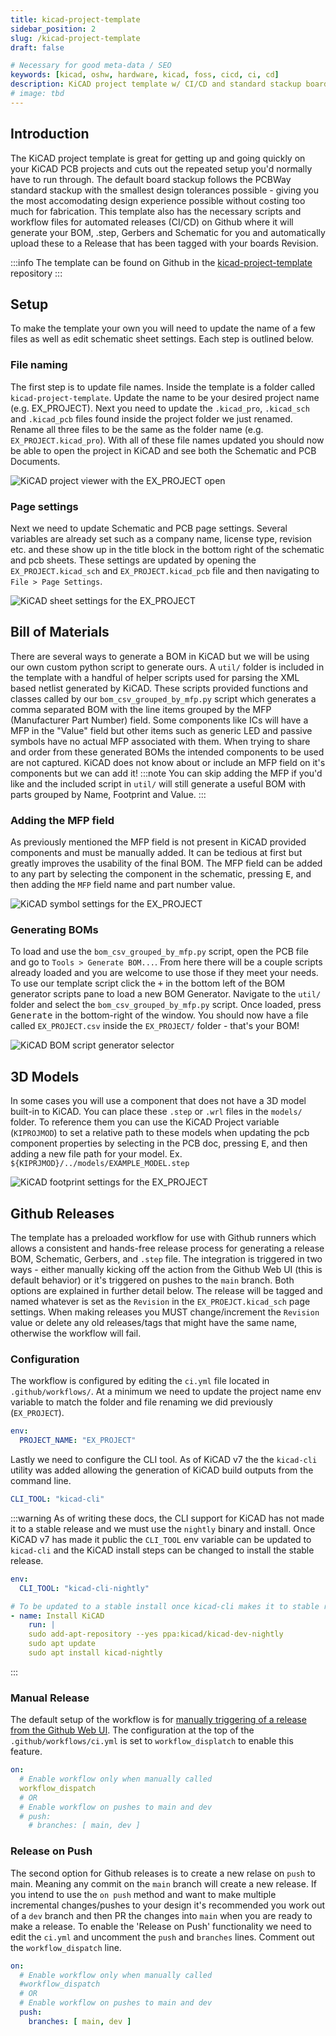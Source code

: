 ```yaml
---
title: kicad-project-template
sidebar_position: 2
slug: /kicad-project-template
draft: false

# Necessary for good meta-data / SEO
keywords: [kicad, oshw, hardware, kicad, foss, cicd, ci, cd]
description: KiCAD project template w/ CI/CD and standard stackup board settings
# image: tbd
---
```


## Introduction
The KiCAD project template is great for getting up and going quickly on your KiCAD PCB projects and cuts out the repeated setup you'd normally have to run through. The default board stackup
follows the PCBWay standard stackup with the smallest design tolerances possible - giving you the most accomodating design experience possible without costing too much for fabrication.
This template also has the necessary scripts and workflow files for automated releases (CI/CD) on Github where it will generate your BOM, .step, Gerbers and Schematic for you and automatically upload
these to a Release that has been tagged with your boards Revision.

:::info
The template can be found on Github in the [kicad-project-template](https://github.com/everyday-dev/kicad-project-template) repository
:::

## Setup
To make the template your own you will need to update the name of a few files as well as edit schematic sheet settings. Each step is outlined below.

### File naming
The first step is to update file names. Inside the template
is a folder called ```kicad-project-template```. Update the name to be your desired project name (e.g. EX_PROJECT). Next you need to update the ```.kicad_pro```, ```.kicad_sch``` and ```.kicad_pcb```
files found inside the project folder we just renamed. Rename all three files to be the same as the folder name (e.g. ```EX_PROJECT.kicad_pro```). With all of these file names updated you should
now be able to open the project in KiCAD and see both the Schematic and PCB Documents.

![KiCAD project viewer with the EX_PROJECT open](kicad-proj-viewer.png)

### Page settings
Next we need to update Schematic and PCB page settings. Several variables are already set such as a company name, license type, revision etc. and these show up in the title block in the bottom right of the schematic
and pcb sheets. These settings are updated by opening the ```EX_PROJECT.kicad_sch``` and ```EX_PROJECT.kicad_pcb``` file and then navigating to ```File > Page Settings```.

![KiCAD sheet settings for the EX_PROJECT](kicad-sheet-settings.png)

## Bill of Materials
There are several ways to generate a BOM in KiCAD but we will be using our own custom python script to generate ours. A ```util/``` folder is included in the template with a handful of helper scripts used for parsing the
XML based netlist generated by KiCAD. These scripts provided functions and classes called by our ```bom_csv_grouped_by_mfp.py``` script which generates a comma separated BOM with the line items grouped by the MFP
(Manufacturer Part Number) field. Some components like ICs will have a MFP in the "Value" field but other items such as generic LED and passive symbols have no actual MFP associated with them. When trying to share and order
from these generated BOMs the intended components to be used are not captured. KiCAD does not know about or include an MFP field on it's components but we can add it!
:::note
You can skip adding the MFP if you'd like and the included script in ```util/``` will still generate a useful BOM with parts grouped by Name, Footprint and Value.
:::

### Adding the MFP field
As previously mentioned the MFP field is not present in KiCAD provided components and must be manually added. It can be tedious at first but greatly improves the usability of the final BOM. The MFP field can be added to any
part by selecting the component in the schematic, pressing <kbd>E</kbd>, and then adding the ```MFP``` field name and part number value.

![KiCAD symbol settings for the EX_PROJECT](kicad-symbol-props.png)

### Generating BOMs
To load and use the ```bom_csv_grouped_by_mfp.py``` script, open the PCB file and go to ```Tools > Generate BOM...```. From here there will be a couple scripts already loaded and you are welcome to use those if they meet your needs.
To use our template script click the <kbd>+</kbd> in the bottom left of the BOM generator scripts pane to load a new BOM Generator. Navigate to the ```util/``` folder and select the ```bom_csv_grouped_by_mfp.py``` script.
Once loaded, press <kbd>Generate</kbd> in the bottom-right of the window. You should now have a file called ```EX_PROJECT.csv``` inside the
```EX_PROJECT/``` folder - that's your BOM!

![KiCAD BOM script generator selector](kicad-bom-script.png)

## 3D Models
In some cases you will use a component that does not have a 3D model built-in to KiCAD. You can place these ```.step``` or ```.wrl``` files in the ```models/``` folder.
To reference them you can use the KiCAD Project variable (```KIPROJMOD```) to set a relative path to these models when updating the pcb component properties by selecting in the PCB doc,
pressing <kbd>E</kbd>, and then adding a new file path for your model. Ex. ```${KIPRJMOD}/../models/EXAMPLE_MODEL.step```

![KiCAD footprint settings for the EX_PROJECT](kicad-footprint-props.png)

## Github Releases
The template has a preloaded workflow for use with Github runners which allows a consistent and hands-free release process for generating a release BOM, Schematic, Gerbers, and ```.step``` file. The integration is triggered
in two ways - either manually kicking off the action from the Github Web UI (this is default behavior) or it's triggered on pushes to the ```main``` branch.
Both options are explained in further detail below. The release will be tagged and named whatever is set as the ```Revision``` in the ```EX_PROEJCT.kicad_sch``` page settings. When making releases you MUST change/increment
the ````Revision```` value or delete any old releases/tags that might have the same name, otherwise the workflow will fail.

### Configuration
The workflow is configured by editing the ```ci.yml``` file located in ```.github/workflows/```. At a minimum we need to update the project name env variable to match the folder and file renaming
we did previously (```EX_PROJECT```).
```yml
env:
  PROJECT_NAME: "EX_PROJECT"
```

Lastly we need to configure the CLI tool. As of KiCAD v7 the the ```kicad-cli``` utility was added allowing the generation of KiCAD build outputs from the command line.
```yml
CLI_TOOL: "kicad-cli"
```

:::warning
As of writing these docs, the CLI support for KiCAD has not made it to a stable release and we must use the ```nightly``` binary and install. Once KiCAD v7 has made it
public the ```CLI_TOOL``` env variable can be updated to ```kicad-cli``` and the KiCAD install steps can be changed to install the stable release.
```yml
env:
  CLI_TOOL: "kicad-cli-nightly"
```
```yml
# To be updated to a stable install once kicad-cli makes it to stable release in v7
- name: Install KiCAD
    run: |
    sudo add-apt-repository --yes ppa:kicad/kicad-dev-nightly
    sudo apt update
    sudo apt install kicad-nightly
```

:::

### Manual Release
The default setup of the workflow is for [manually triggering of a release from the Github Web UI](https://docs.github.com/en/actions/managing-workflow-runs/manually-running-a-workflow). The configuration at the top
of the ```.github/workflows/ci.yml``` is set to ```workflow_displatch``` to enable this feature.
```yml
on:
  # Enable workflow only when manually called
  workflow_dispatch
  # OR
  # Enable workflow on pushes to main and dev
  # push:
    # branches: [ main, dev ]
```

### Release on Push
The second option for Github releases is to create a new relase on ```push``` to main. Meaning any commit on the ```main``` branch will create a new release. If you intend to use the ```on push```
method and want to make multiple incremental changes/pushes to your design it's recommended you work out of a ```dev``` branch and then PR the changes into ```main``` when you are ready to make a release.
To enable the 'Release on Push' functionality we need to edit the ```ci.yml``` and uncomment the ```push``` and ```branches``` lines. Comment out the ```workflow_dispatch``` line.
```yml
on:
  # Enable workflow only when manually called
  #workflow_dispatch
  # OR
  # Enable workflow on pushes to main and dev
  push:
    branches: [ main, dev ]
```